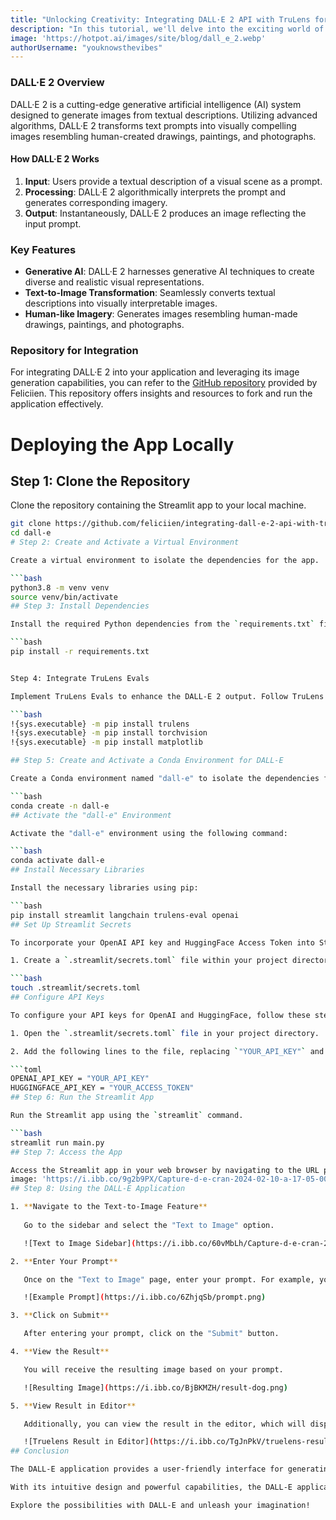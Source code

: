 ```yaml
---
title: "Unlocking Creativity: Integrating DALL·E 2 API with TruLens for Enhanced Image Generation"
description: "In this tutorial, we'll delve into the exciting world of AI-powered image generation using DALL·E 2 API and TruLens. From understanding the capabilities of DALL·E 2 to integrating it seamlessly with TruLens for enhanced analysis and improvement of generated images, this tutorial will guide you through the entire app development process for the Hackathon. With step-by-step instructions, real-world examples, and practical tips, you'll gain a comprehensive understanding of how to leverage these cutting-edge technologies to create innovative solutions. Join us on this journey as we explore the full circle of app development with DALL·E 2 and TruLens"
image: 'https://hotpot.ai/images/site/blog/dall_e_2.webp'
authorUsername: "youknowsthevibes"
---
```

### DALL·E 2 Overview

DALL·E 2 is a cutting-edge generative artificial intelligence (AI) system designed to generate images from textual descriptions. Utilizing advanced algorithms, DALL·E 2 transforms text prompts into visually compelling images resembling human-created drawings, paintings, and photographs.

#### How DALL·E 2 Works

1. **Input**: Users provide a textual description of a visual scene as a prompt.
2. **Processing**: DALL·E 2 algorithmically interprets the prompt and generates corresponding imagery.
3. **Output**: Instantaneously, DALL·E 2 produces an image reflecting the input prompt.

### Key Features

- **Generative AI**: DALL·E 2 harnesses generative AI techniques to create diverse and realistic visual representations.
- **Text-to-Image Transformation**: Seamlessly converts textual descriptions into visually interpretable images.
- **Human-like Imagery**: Generates images resembling human-made drawings, paintings, and photographs.

### Repository for Integration

For integrating DALL·E 2 into your application and leveraging its image generation capabilities, you can refer to the [GitHub repository](https://github.com/feliciien/integrating-dall-e-2-api-with-trulens-elevating-image-generation-capabilities) provided by Feliciien. This repository offers insights and resources to fork and run the application effectively.


# Deploying the App Locally

## Step 1: Clone the Repository

Clone the repository containing the Streamlit app to your local machine.

```bash
git clone https://github.com/feliciien/integrating-dall-e-2-api-with-trulens-elevating-image-generation-capabilities
cd dall-e
# Step 2: Create and Activate a Virtual Environment

Create a virtual environment to isolate the dependencies for the app.

```bash
python3.8 -m venv venv
source venv/bin/activate
## Step 3: Install Dependencies

Install the required Python dependencies from the `requirements.txt` file.

```bash
pip install -r requirements.txt


Step 4: Integrate TruLens Evals

Implement TruLens Evals to enhance the DALL-E 2 output. Follow TruLens documentation https://colab.research.google.com/drive/1n77IGrPDO2XpeIVo_LQW0gY78enV-tY9?usp=sharing#scrollTo=Osch8gN27v1s or integration guide for specific instructions.

```bash
!{sys.executable} -m pip install trulens
!{sys.executable} -m pip install torchvision
!{sys.executable} -m pip install matplotlib

## Step 5: Create and Activate a Conda Environment for DALL-E

Create a Conda environment named "dall-e" to isolate the dependencies for the app.

```bash
conda create -n dall-e
## Activate the "dall-e" Environment

Activate the "dall-e" environment using the following command:

```bash
conda activate dall-e
## Install Necessary Libraries

Install the necessary libraries using pip:

```bash
pip install streamlit langchain trulens-eval openai
## Set Up Streamlit Secrets

To incorporate your OpenAI API key and HuggingFace Access Token into Streamlit secrets, follow these steps:

1. Create a `.streamlit/secrets.toml` file within your project directory:

```bash
touch .streamlit/secrets.toml
## Configure API Keys

To configure your API keys for OpenAI and HuggingFace, follow these steps:

1. Open the `.streamlit/secrets.toml` file in your project directory.

2. Add the following lines to the file, replacing `"YOUR_API_KEY"` and `"YOUR_ACCESS_TOKEN"` with your respective keys:

```toml
OPENAI_API_KEY = "YOUR_API_KEY"
HUGGINGFACE_API_KEY = "YOUR_ACCESS_TOKEN"
## Step 6: Run the Streamlit App

Run the Streamlit app using the `streamlit` command.

```bash
streamlit run main.py
## Step 7: Access the App

Access the Streamlit app in your web browser by navigating to the URL provided by Streamlit, typically [http://localhost:8501](http://localhost:8501).
image: 'https://i.ibb.co/9g2b9PX/Capture-d-e-cran-2024-02-10-a-17-05-00.png'
## Step 8: Using the DALL-E Application

1. **Navigate to the Text-to-Image Feature**
   
   Go to the sidebar and select the "Text to Image" option.

   ![Text to Image Sidebar](https://i.ibb.co/60vMbLh/Capture-d-e-cran-2024-02-12-a-21-44-52.png)

2. **Enter Your Prompt**

   Once on the "Text to Image" page, enter your prompt. For example, you can input "beautiful pitbull".

   ![Example Prompt](https://i.ibb.co/6ZhjqSb/prompt.png)

3. **Click on Submit**

   After entering your prompt, click on the "Submit" button.

4. **View the Result**

   You will receive the resulting image based on your prompt.

   ![Resulting Image](https://i.ibb.co/BjBKMZH/result-dog.png)

5. **View Result in Editor**

   Additionally, you can view the result in the editor, which will display the output of Truelens.

   ![Truelens Result in Editor](https://i.ibb.co/TgJnPkV/truelens-result-on-terminal.png)
## Conclusion

The DALL-E application provides a user-friendly interface for generating images from text prompts. By following the steps outlined above, users can easily navigate to the Text-to-Image feature, enter their prompts, and view the resulting images. The integration with Truelens enhances the experience by providing additional insights into the generated images.

With its intuitive design and powerful capabilities, the DALL-E application empowers users to explore the creative potential of text-based image generation. Whether for artistic expression, design inspiration, or practical applications, DALL-E offers a versatile tool for generating images from textual descriptions.

Explore the possibilities with DALL-E and unleash your imagination!

